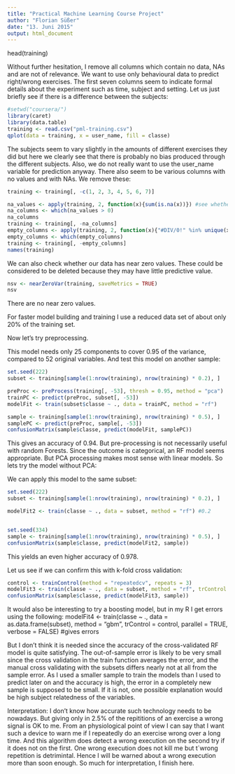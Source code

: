 ```yaml
---
title: "Practical Machine Learning Course Project"
author: "Florian Süßer"
date: "13. Juni 2015"
output: html_document
---
```


head(training)

Without further hesitation, I remove all columns which contain no data, NAs and are not of relevance.  We want to use only behavioural data to predict right/wrong exercises. The first seven columns seem to indicate formal details about the experiment such as time, subject and setting.
Let us just briefly see if there is a difference between the subjects:
```r
#setwd("coursera/")
library(caret)
library(data.table)
training <- read.csv("pml-training.csv")
qplot(data = training, x = user_name, fill = classe)
```
The subjects seem to vary slightly in the amounts of different exercises they did but here we clearly see that there is probably no bias produced through the different subjects.  Also, we do not really want to use the user_name variable for prediction anyway.
There also seem to be various columns with no values and with NAs.  We remove these:

```r

training <- training[, -c(1, 2, 3, 4, 5, 6, 7)]

na_values <- apply(training, 2, function(x){sum(is.na(x))}) #see whether columns contain many NAs
na_columns <- which(na_values > 0)
na_columns
training <- training[, -na_columns]
empty_columns <- apply(training, 2, function(x){"#DIV/0!" %in% unique(x)})
empty_columns <- which(empty_columns)
training <- training[, -empty_columns]
names(training)
```

We can also check whether our data has near zero values.  These could be considered to be deleted because they may have little predictive value.

```r
nsv <- nearZeroVar(training, saveMetrics = TRUE)
nsv
```

There are no near zero values.

For faster model building and training I use a reduced data set of about only 20% of the training set.

Now let's try preprocessing.

This model needs only 25 components to cover 0.95 of the variance, compared to 52 original variables.
And test this model on another sample:

```r
set.seed(222)
subset <- training[sample(1:nrow(training), nrow(training) * 0.2), ]

preProc <- preProcess(training[, -53], thresh = 0.95, method = "pca")
trainPC <- predict(preProc, subset[, -53])
modelFit <- train(subset$classe ~ ., data = trainPC, method = "rf")

sample <- training[sample(1:nrow(training), nrow(training) * 0.5), ]
samplePC <- predict(preProc, sample[, -53])
confusionMatrix(sample$classe, predict(modelFit, samplePC))
```

This gives an accuracy of 0.94.  But pre-processing is not necessarily useful with random Forests.  Since the outcome is categorical, an RF model seems appropriate.  But PCA processing makes most sense with linear models.  So lets try the model without PCA:

We can apply this model to the same subset:

```r
set.seed(222)
subset <- training[sample(1:nrow(training), nrow(training) * 0.2), ]

modelFit2 <- train(classe ~ ., data = subset, method = "rf") #0.2


set.seed(334)
sample <- training[sample(1:nrow(training), nrow(training) * 0.5), ]
confusionMatrix(sample$classe, predict(modelFit2, sample))
```

This yields an even higher accuracy of 0.978.

Let us see if we can confirm this with k-fold cross validation:
```r
control <- trainControl(method = "repeatedcv", repeats = 3)
modelFit3 <- train(classe ~ ., data = subset, method = "rf", trControl = control, parallel = TRUE)
confusionMatrix(sample$classe, predict(modelFit3, sample))
```

It would also be interesting to try a boosting model, but in my R I get errors using the following:
modelFit4 <- train(classe ~ ., data = as.data.frame(subset), method = "gbm", trControl = control, parallel = TRUE, verbose = FALSE) #gives errors

But I don't think it is needed since the accuracy of the cross-validated RF model is quite satisfying.
The out-of-sample error is likely to be very small since the cross validation in the train function averages the error, and the manual cross validating with the subsets differs nearly not at all from the sample error. As I used a smaller sample to train the models than I used to predict later on and the accuracy is high, the error in a completely new sample is supposed to be small.  If it is not, one possible explanation would be high subject relatedness of the variables.

Interpretation:
I don't know how accurate such technology needs to be nowadays.  But giving only in 2.5% of the repititions of an exercise a wrong signal is OK to me.  From an physiological point of view I can say that I want such a device to warn me if I repeatedly do an exercise wrong over a long time.  And this algorithm does detect a wrong execution on the second try if it does not on the first.  One wrong execution does not kill me but t´wrong repetition is detrimintal.  Hence I will be warned about a wrong execution more than soon enough.  So much for interpretation, I finish here.

